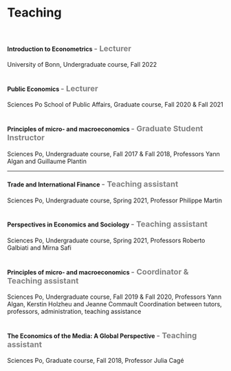 ##

# Teaching

<br>

#### Introduction to Econometrics <span style="color:gray"> <font size="4"> - Lecturer </font> </span>
University of Bonn, Undergraduate course, Fall 2022
<br><br>

#### Public Economics <span style="color:gray"> <font size="4"> - Lecturer </font> </span>
Sciences Po School of Public Affairs, Graduate course, Fall 2020 & Fall 2021
<br><br>

#### Principles of micro- and macroeconomics <span style="color:gray"> <font size="4"> - Graduate Student Instructor </font> </span>
Sciences Po, Undergraduate course, Fall 2017 & Fall 2018, Professors Yann Algan and Guillaume Plantin

***

#### Trade and International Finance <span style="color:gray"> <font size="4"> - Teaching assistant </font> </span>
Sciences Po, Undergraduate course, Spring 2021, Professor Philippe Martin
<br><br>

#### Perspectives in Economics and Sociology <span style="color:gray"> <font size="4"> - Teaching assistant </font> </span>
Sciences Po, Undergraduate course, Spring 2021, Professors Roberto Galbiati and Mirna Safi
<br><br>

#### Principles of micro- and macroeconomics <span style="color:gray"> <font size="4"> - Coordinator & Teaching assistant </font> </span>
Sciences Po, Undergraduate course, Fall 2019 & Fall 2020, Professors Yann Algan, Kerstin Holzheu and Jeanne Commault
Coordination between tutors, professors, administration, teaching assistance
<br><br>

#### The Economics of the Media:  A Global Perspective <span style="color:gray"> <font size="4"> - Teaching assistant </font> </span>
Sciences Po, Graduate course, Fall 2018, Professor Julia Cagé

